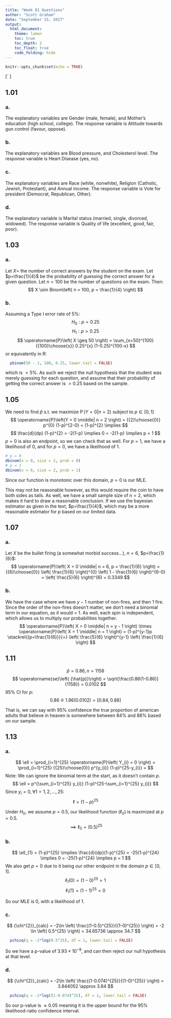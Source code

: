 ```yaml
---
title: "Week 01 Questions"
author: "Scott Graham"
date: "September 15, 2017"
output:
  html_document:
    theme: lumen
    toc: true
    toc_depth: 2
    toc_float: true
    code_folding: hide
---
```


```r
knitr::opts_chunk$set(echo = TRUE)
```
\[`
  \newcommand{\Prob}{\operatorname{P}}
  \newcommand{\E}{\operatorname{E}}
  \newcommand{\Var}{\operatorname{Var}}
  \newcommand{\Cov}{\operatorname{Cov}}
  \newcommand{\se}{\operatorname{se}}
  \newcommand{\re}{\operatorname{re}}
  \newcommand{\ybar}{{\overline{Y}}}
  \newcommand{\phat}{{\hat{p}}}
  \newcommand{\that}{{\hat{T}}}
  \newcommand{\med}{{\tilde{Y}}}
\]

## 1.01

### a.
The explanatory variables are Gender (male, female), and Mother's education (high school, college). The response variable is Attitude towards gun control (favour, oppose).

### b.
The explanatory variables are Blood pressure, and Cholesterol level. The response variable is Heart Disease (yes, no).

### c.
The explanatory variables are Race (white, nonwhite), Religion (Catholic, Jewish, Protestant), and Annual income. The response variable is Vote for president (Democrat, Republican, Other).

### d.
The explanatory variable is Marital status (married, single, divorced, widowed). The response variable is Quality of life (excellent, good, fair, poor).


## 1.03

### a.
Let $X=$ the number of correct answers by the student on the exam. Let $p=\frac{1}{4}$ be the probability of guessing the correct answer for a given question. Let $n=100$ be the number of questions on the exam. Then:
$$
  X \sim Binom\left( n = 100, p = \frac{1}{4} \right)
$$

### b.
Assuming a Type I error rate of $5\%$:
$$
  H_{0}: p = 0.25
$$
$$
  H_{1}: p > 0.25
$$
$$
  \Prob \left( X \geq 50 \right) =
  \sum_{x=50}^{100} {{100}\choose{x}} 0.25^{x} (1-0.25)^{100-x}
$$
or equivalently in R:
```r
  pbinom(50 - 1, 100, 0.25, lower.tail = FALSE)
```
which is $<5\%$. As such we reject the null hypothesis that the student was merely guessing for each question, and assume that their probability of getting the correct answer is $>0.25$ based on the sample.


## 1.05
We need to find $\phat$ s.t. we maximize $\Prob\left(Y = 0 \middle| n = 2 \right)$ subject to $p\in[0,1]$
$$
  \Prob\left(Y = 0 \middle| n = 2 \right) =
  {{2}\choose{0}} p^{0} (1-p)^{2-0} =
  (1-p)^{2} \implies
$$
$$
  \frac{d}{dp} (1-p)^{2} =
  -2(1-p) \implies
  0 = 
  -2(1-p) \implies
  p = 1
$$
$p=0$ is also an endpoint, so we can check that as well. For $p=1$, we have a likelihood of 0, and for $p=0$, we have a likelihood of 1.
```r
# p = 0
dbinom(x = 0, size = 2, prob = 0)
# p = 1
dbinom(x = 0, size = 2, prob = 1)
```
Since our function is monotonic over this domain, $p = 0$ is our MLE.

This may not be reasonable however, as this would require the coin to have both sides as tails. As well, we have a small sample size of $n=2$, which makes it hard to draw a reasonable conclusion. If we use the bayesian estimator as given in the text, $p=\frac{1}{4}$, which may be a more reasonable estimator for $p$ based on our limited data.


## 1.07

### a.
Let $X$ be the bullet firing (a somewhat morbid success...), $n=6$, $p=\frac{1}{6}$:
$$
  \Prob \left( X = 0 \middle| n = 6, p = \frac{1}{6} \right) =
  {{6}\choose{0}} \left( \frac{1}{6} \right)^{0} \left( 1 - \frac{1}{6} \right)^{6-0} =
  \left( \frac{5}{6} \right)^{6} =
  0.3349
$$

### b.
We have the case where we have $y-1$ number of non-fires, and then 1 fire. Since the order of the non-fires doesn't matter, we don't need a binomial term in our equation, as it would = 1. As well, each spin is independent, which allows us to multiply our probabilities together.
$$
  \Prob \left( X = 0 \middle| n = y - 1 \right) \times \Prob \left( X = 1 \middle| n = 1 \right) =
  (1-p)^{y-1}p \stackrel{{p=\frac{1}{6}}}{=}
  \left( \frac{5}{6} \right)^{y-1} \left( \frac{1}{6} \right)
$$


## 1.11

$$
  \phat = 0.86, n=1158
$$
$$
  \se \left( \phat \right) = 
  \sqrt{\frac{0.86(1-0.86)}{1158}} =
  0.0102
$$
95% CI for $p$:
$$
  0.86 \mp 1.96(0.0102) =
  [0.84, 0.88]
$$

That is, we can say with 95% confidence the true proportion of american adults that believe in heaven is somewhere between 84% and 88% based on our sample.


## 1.13

### a.
$$
  \ell = 
  \prod_{i=1}^{25} \Prob \left( Y_{i} = 0 \right) =
  \prod_{i=1}^{25} {{25}\choose{0}} p^{y_{i}} (1-p)^{25-y_{i}} =
$$
Note: We can ignore the binomial term at the start, as it doesn't contain $p$.
$$
  \ell =
  p^{\sum_{i=1}^{25} y_{i}} (1-p)^{25-\sum_{i=1}^{25} y_{i}}
$$
Since $y_{i}=0,\forall 1=1,2,\dots,25$:
$$
  \ell = (1-p)^{25}
$$

Under $H_{0}$, we assume $p=0.5$, our likelihood function ($\ell_{0}$) is maximized at $p=0.5$.
$$
  \implies \ell_{0} = (0.5)^{25}
$$

### b.
$$
  \ell_{1} = (1-p)^{25} \implies
  \frac{d}{dp}(1-p)^{25} = -25(1-p)^{24} \implies
  0 = -25(1-p)^{24} \implies
  p = 1
$$
We also get $p=0$ due to it being our other endpoint in the domain $p\in[0,1]$.
$$
  \ell_{1}(0) = 
  (1-0)^{25} = 
  1
$$
$$
  \ell_{1}(1) = 
  (1-1)^{25} = 
  0
$$

So our MLE is 0, with a likelihood of 1.

### c.
$$
  {\chi^{2}}_{calc} =
  -2\ln \left( \frac{(1-0.5)^{25}}{(1-0)^{25}} \right) =
  -2 \ln \left( 0.5^{25} \right) =
  34.65736 \approx
  34.7
$$
```r
  pchisq(q = -2*log(0.5^25), df = 1, lower.tail = FALSE)
```

So we have a p-value of $3.93 \times 10^{-9}$, and can then reject our null hypothesis at that level.

### d.
$$
  {\chi^{2}}_{calc} =
  -2\ln \left( \frac{(1-0.074)^{25}}{(1-0)^{25}} \right) =
  3.844052 \approx
  3.84
$$
```r
  pchisq(q = -2*log((1-0.074)^25), df = 1, lower.tail = FALSE)
```
So our p-value is $\approx 0.05$ meaning it is the upper bound for the 95% likelihood-ratio confidence interval.